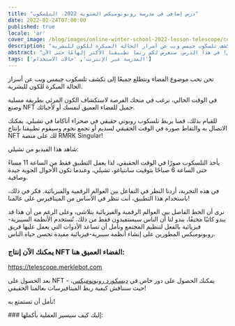 ```yaml
---
title: "درس إضافي في مدرسة روبونوميكس الشتوية 2022، التلسكوب"
date: 2022-02-24T07:00:00
published: true
locale: 'ar'
cover_image: /blog/images/online-winter-school-2022-lesson-telescope/cover.jpg
description: "في هذا الدرس، سنعرض لكم ربما تطبيقنا الأكثر إلهامًا حتى الآن. نحن نحب موضوع الفضاء ونتطلع جميعًا إلى تكشف تلسكوب جيمس ويب عن أسرار الحالة المبكرة للكون للبشرية."
abstract: "مرحبًا أصدقائي! في هذا الدرس، سنعرض لكم ربما تطبيقنا الأكثر إلهامًا حتى الآن."
tags: ['المدرسة عبر الإنترنت', 'حالات الاستخدام']
---
```


<PostExpiredInfo/>

نحن نحب موضوع الفضاء ونتطلع جميعًا إلى تكشف تلسكوب جيمس ويب عن أسرار الحالة المبكرة للكون للبشرية.

في الوقت الحالي، نرغب في منحك الفرصة لاستكشاف الكون المرئي بطريقة مسلية وصنع NFT جميل للفضاء العميق لنفسك أو لأحبائك.

للقيام بذلك، قمنا بربط تلسكوب روبوتي حقيقي في صحراء أتاكاما في تشيلي. يمكنك الاتصال به والتقاط صورة في الوقت الحقيقي لسديم أو تجمع نجوم وسيقوم تطبيقنا بإنتاج NFT لك على منصة RMRK Singular!

شاهد هذا الفيديو من تشيلي:

<YouTube id="https://youtu.be/Up8hESnXnaY" posterQuality="max" />

يأخذ التلسكوب صورًا في الوقت الحقيقي، لذا يعمل التطبيق فقط من الساعة 11 مساءً حتى الساعة 6 صباحًا بتوقيت سانتياغو، تشيلي، وعندما تكون الأحوال الجوية جيدة وصافية.

في هذه التجربة، أردنا النظر في التفاعل بين العوالم الرقمية والفيزيائية. فكر في ذلك، باستخدام هذا التطبيق، أنت تنظر في الأساس من الميتافيرس على عالمنا!

نرى أن الخط الفاصل بين العوالم الرقمية والفيزيائية يتلاشى، وعلى الرغم من أن هذا قد يبدو كاتبًا مخيفًا، يبدو لنا أن الناس سيستفيدون فقط من ذلك. تُستخدم الأنظمة السيبرية-فيزيائية بالفعل لتنظيم المجتمع ونأمل أن تساعد الأدوات التي يعمل عليها فريق روبونوميكس المطورين على إنشاء أنظمة سيبرية-فيزيائية مفيدة تحسن حياة الناس.

<TextCard>

### يمكنك الآن إنتاج NFT الفضاء العميق هنا:

https://telescope.merklebot.com

بعد الحصول على NFT - يمكنك الحصول على دور خاص في [ديسكورد روبونوميكس](https://discord.gg/JpaN2XAmqY)، حيث سنناقش كيفية ربط الميتافيرسات بعالمنا الحقيقي!

نأمل أن تستمتع به!

</TextCard>

<TextCard>
### إليك كيف سيسير العملية بأكملها:

<YouTube id="https://youtu.be/q7yaqlmrzZs" posterQuality="max"/>
</TextCard>